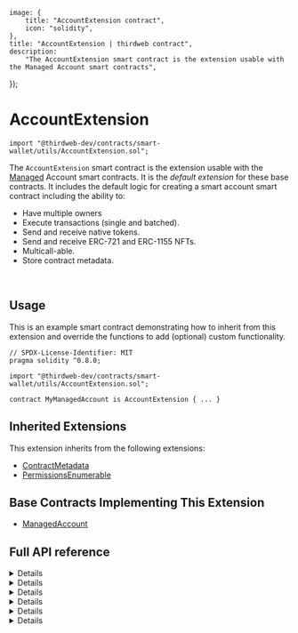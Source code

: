 
	image: {
		title: "AccountExtension contract",
		icon: "solidity",
	},
	title: "AccountExtension | thirdweb contract",
	description:
		"The AccountExtension smart contract is the extension usable with the Managed Account smart contracts",
});

# AccountExtension

```solidity
import "@thirdweb-dev/contracts/smart-wallet/utils/AccountExtension.sol";
```

The `AccountExtension` smart contract is the extension usable with the [Managed](/contracts/build/base-contracts/erc-4337/managed-account) Account smart contracts. It is the _default extension_ for these base contracts.
It includes the default logic for creating a smart account smart contract including the ability to:

- Have multiple owners
- Execute transactions (single and batched).
- Send and receive native tokens.
- Send and receive ERC-721 and ERC-1155 NFTs.
- Multicall-able.
- Store contract metadata.

<br />

<GithubButtonLink href="https://github.com/thirdweb-dev/contracts/blob/main/contracts/prebuilts/account/utils/AccountExtension.sol" />

## Usage

This is an example smart contract demonstrating how to inherit from this extension and override the functions to add (optional) custom functionality.

```solidity
// SPDX-License-Identifier: MIT
pragma solidity ^0.8.0;

import "@thirdweb-dev/contracts/smart-wallet/utils/AccountExtension.sol";

contract MyManagedAccount is AccountExtension { ... }
```

## Inherited Extensions

This extension inherits from the following extensions:

- [ContractMetadata](/contracts/build/extensions/general/ContractMetadata)
- [PermissionsEnumerable](/contracts/build/extensions/general/Permissions-enumerable)

## Base Contracts Implementing This Extension

- [ManagedAccount](/contracts/build/base-contracts/erc-4337/managed-account)

## Full API reference

<Details summary="execute">

Executes a transaction (called directly from an admin, or by entryPoint)

```solidity
function execute(
    address _target,
    uint256 _value,
    bytes calldata _calldata
) external virtual onlyAdminOrEntrypoint {
    _call(_target, _value, _calldata);
}
```

#### \_target

The target contract to call.

#### \_value

The amount of native tokens to send to the target contract.

#### \_calldata

The `bytes` calldata to send to the target contract.

</Details>

<Details summary="executeBatch">

Executes a sequence transaction (called directly from an admin, or by entryPoint)

```solidity
function executeBatch(
    address[] calldata _target,
    uint256[] calldata _value,
    bytes[] calldata _calldata
) external virtual onlyAdminOrEntrypoint {
    require(_target.length == _calldata.length && _target.length == _value.length, "Account: wrong array lengths.");
    for (uint256 i = 0; i < _target.length; i++) {
        _call(_target[i], _value[i], _calldata[i]);
    }
}
```

#### \_target

The target contracts to call.

#### \_value

The amounts of native tokens to send to the target contracts.

#### \_calldata

The `bytes` calldata to send to the target contracts.

</Details>

<Details summary="_call">

Calls a target contract and reverts if it fails.

```solidity
function _call(
    address _target,
    uint256 value,
    bytes memory _calldata
) internal {
    (bool success, bytes memory result) = _target.call{ value: value }(_calldata);
    if (!success) {
        assembly {
            revert(add(result, 32), mload(result))
        }
    }
}
```

#### \_target

The target contract to call.

#### \_value

The amount of native tokens to send to the target contract.

#### \_calldata

The `bytes` calldata to send to the target contract.

</Details>

<Details summary="_canSetContractURI">

Returns whether contract metadata can be set in the given execution context.

```solidity
function _canSetContractURI() internal view virtual override returns (bool) {
    return hasRole(DEFAULT_ADMIN_ROLE, msg.sender);
}
```

</Details>

<Details summary="_setupRole">

Registers a signer in the factory.

```solidity
function _setupRole(bytes32 role, address account) internal virtual override {
    super._setupRole(role, account);
    if (role == SIGNER_ROLE && factory.code.length > 0) {
        IAccountFactory(factory).addSigner(account);
    }
}
```

#### role

The role to set up. Must be of type `bytes32`.

#### account

The address of the account to register for the role.

</Details>

<Details summary="_revokeRole">

Un-registers a signer in the factory.

```solidity
function _revokeRole(bytes32 role, address account) internal virtual override {
    super._revokeRole(role, account);
    if (role == SIGNER_ROLE && factory.code.length > 0) {
        IAccountFactory(factory).removeSigner(account);
    }
}
```

#### role

The role to revoke. Must be of type `bytes32`.

#### account

The address of the account to un-register for the role.

</Details>
